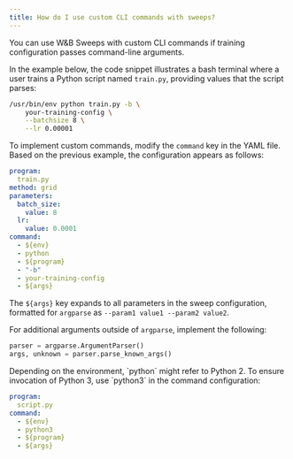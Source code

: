 ```yaml
---
title: How do I use custom CLI commands with sweeps?
---
```


You can use W&B Sweeps with custom CLI commands if training configuration passes command-line arguments.

In the example below, the code snippet illustrates a bash terminal where a user trains a Python script named `train.py`, providing values that the script parses:

```bash
/usr/bin/env python train.py -b \
    your-training-config \
    --batchsize 8 \
    --lr 0.00001
```

To implement custom commands, modify the `command` key in the YAML file. Based on the previous example, the configuration appears as follows:

```yaml
program:
  train.py
method: grid
parameters:
  batch_size:
    value: 8
  lr:
    value: 0.0001
command:
  - ${env}
  - python
  - ${program}
  - "-b"
  - your-training-config
  - ${args}
```

The `${args}` key expands to all parameters in the sweep configuration, formatted for `argparse` as `--param1 value1 --param2 value2`.

For additional arguments outside of `argparse`, implement the following:

```python
parser = argparse.ArgumentParser()
args, unknown = parser.parse_known_args()
```

<Note>
Depending on the environment, `python` might refer to Python 2. To ensure invocation of Python 3, use `python3` in the command configuration:

```yaml
program:
  script.py
command:
  - ${env}
  - python3
  - ${program}
  - ${args}
```
</Note>
